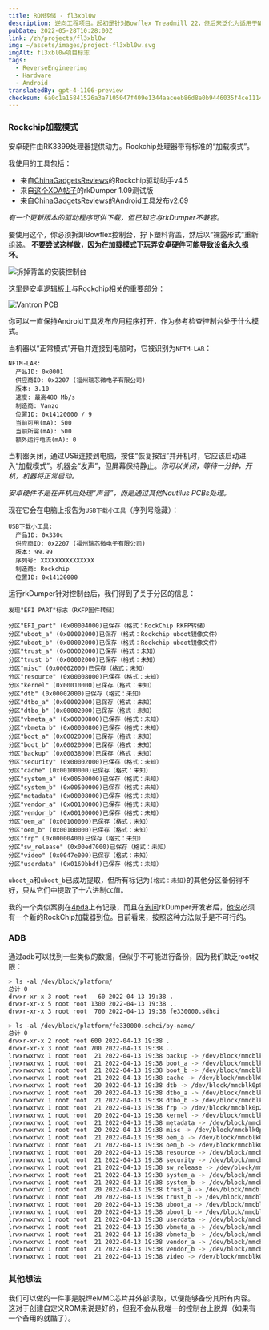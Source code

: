 ```yaml
---
title: ROM转储 - fl3xbl0w
description: 逆向工程项目。起初是针对Bowflex Treadmill 22，但后来泛化为适用于Nautilus Inc.（Nautilus、Bowflex、Schwinn）销售的任何Android设备。
pubDate: 2022-05-28T10:28:00Z
link: /zh/projects/fl3xbl0w
img: ~/assets/images/project-fl3xbl0w.svg
imgAlt: fl3xbl0w项目标志
tags:
  - ReverseEngineering
  - Hardware
  - Android
translatedBy: gpt-4-1106-preview
checksum: 6a0c1a15841526a3a7105047f409e1344aaceeb86d8e0b9446035f4ce1114c35
---
```



### Rockchip加载模式

安卓硬件由RK3399处理器提供动力。Rockchip处理器带有标准的“加载模式”。

我使用的工具包括：

- 来自[ChinaGadgetsReviews](https://chinagadgetsreviews.com/?s=Rockchip+Driver+Assistant)的Rockchip驱动助手v4.5
- 来自[这个XDA帖子](https://forum.xda-developers.com/t/tool-rkdumper-utility-for-backup-firmware-of-rockchips-devices.2915363/page-9#post-84229591)的rkDumper 1.09测试版
- 来自[ChinaGadgetsReviews](https://chinagadgetsreviews.com/?s=android+tool+release)的Android工具发布v2.69

_有一个更新版本的驱动程序可供下载，但已知它与rkDumper不兼容。_

要使用这个，你必须拆卸Bowflex控制台，拧下塑料背盖，然后以“裸露形式”重新组装。
**不要尝试这样做，因为在加载模式下玩弄安卓硬件可能导致设备永久损坏。**

<Image src={ConsoleMounted} alt="拆掉背盖的安装控制台" format="webp" />

这里是安卓逻辑板上与Rockchip相关的重要部分：

<Image src={VantronPCB} alt="Vantron PCB" format="webp" />

你可以一直保持Android工具发布应用程序打开，作为参考检查控制台处于什么模式。

当机器以“正常模式”开启并连接到电脑时，它被识别为`NFTM-LAR`：

```
NFTM-LAR:
  产品ID: 0x0001
  供应商ID: 0x2207 (福州瑞芯微电子有限公司)
  版本: 3.10
  速度: 最高480 Mb/s
  制造商: Vanzo
  位置ID: 0x14120000 / 9
  当前可用(mA): 500
  当前所需(mA): 500
  额外运行电流(mA): 0
```

当机器关闭，通过USB连接到电脑，按住“恢复按钮”并开机时，它应该启动进入“加载模式”。机器会“发声”，但屏幕保持静止。_你可以关闭，等待一分钟，开机，机器将正常启动。_

_安卓硬件不是在开机后处理“声音”，而是通过其他Nautilus PCBs处理。_

现在它会在电脑上报告为`USB下载小工具`（序列号隐藏）：

```
USB下载小工具:
  产品ID: 0x330c
  供应商ID: 0x2207 (福州瑞芯微电子有限公司)
  版本: 99.99
  序列号: XXXXXXXXXXXXXXX
  制造商: Rockchip
  位置ID: 0x14120000
```

运行rkDumper针对控制台后，我们得到了关于分区的信息：

```
发现"EFI PART"标志（RKFP固件转储）

分区"EFI_part" (0x00004000)已保存（格式：RockChip RKFP转储）
分区"uboot_a" (0x00002000)已保存（格式：Rockchip uboot镜像文件）
分区"uboot_b" (0x00002000)已保存（格式：Rockchip uboot镜像文件）
分区"trust_a" (0x00002000)已保存（格式：未知）
分区"trust_b" (0x00002000)已保存（格式：未知）
分区"misc" (0x00002000)已保存（格式：未知）
分区"resource" (0x00008000)已保存（格式：未知）
分区"kernel" (0x00010000)已保存（格式：未知）
分区"dtb" (0x00002000)已保存（格式：未知）
分区"dtbo_a" (0x00002000)已保存（格式：未知）
分区"dtbo_b" (0x00002000)已保存（格式：未知）
分区"vbmeta_a" (0x00000800)已保存（格式：未知）
分区"vbmeta_b" (0x00000800)已保存（格式：未知）
分区"boot_a" (0x00020000)已保存（格式：未知）
分区"boot_b" (0x00020000)已保存（格式：未知）
分区"backup" (0x00038000)已保存（格式：未知）
分区"security" (0x00002000)已保存（格式：未知）
分区"cache" (0x00100000)已保存（格式：未知）
分区"system_a" (0x00500000)已保存（格式：未知）
分区"system_b" (0x00500000)已保存（格式：未知）
分区"metadata" (0x00008000)已保存（格式：未知）
分区"vendor_a" (0x00100000)已保存（格式：未知）
分区"vendor_b" (0x00100000)已保存（格式：未知）
分区"oem_a" (0x00100000)已保存（格式：未知）
分区"oem_b" (0x00100000)已保存（格式：未知）
分区"frp" (0x00000400)已保存（格式：未知）
分区"sw_release" (0x00ed7000)已保存（格式：未知）
分区"video" (0x0047e000)已保存（格式：未知）
分区"userdata" (0x0169bbdf)已保存（格式：未知）
```

`uboot_a`和`uboot_b`已成功提取，但所有标记为`(格式：未知)`的其他分区备份得不好，只从它们中提取了十六进制`CC`值。

我的一个类似案例在[4pda](https://4pda.to/forum/index.php?s=&showtopic=614530&view=findpost&p=102427030)上有记录，而且在[询问](https://forum.xda-developers.com/t/tool-rkdumper-utility-for-backup-firmware-of-rockchips-devices.2915363/page-11#post-86678625)rkDumper开发者后，[他说](https://forum.xda-developers.com/t/tool-rkdumper-utility-for-backup-firmware-of-rockchips-devices.2915363/page-11#post-86687085)必须有一个新的RockChip加载器到位。目前看来，按照这种方法似乎是不可行的。

### ADB

通过adb可以找到一些类似的数据，但似乎不可能进行备份，因为我们缺乏root权限：

```sh
> ls -al /dev/block/platform/
总计 0
drwxr-xr-x 3 root root   60 2022-04-13 19:38 .
drwxr-xr-x 5 root root 1300 2022-04-13 19:38 ..
drwxr-xr-x 3 root root  700 2022-04-13 19:38 fe330000.sdhci
```

```sh
> ls -al /dev/block/platform/fe330000.sdhci/by-name/
总计 0
drwxr-xr-x 2 root root 600 2022-04-13 19:38 .
drwxr-xr-x 3 root root 700 2022-04-13 19:38 ..
lrwxrwxrwx 1 root root  21 2022-04-13 19:38 backup -> /dev/block/mmcblk0p15
lrwxrwxrwx 1 root root  21 2022-04-13 19:38 boot_a -> /dev/block/mmcblk0p13
lrwxrwxrwx 1 root root  21 2022-04-13 19:38 boot_b -> /dev/block/mmcblk0p14
lrwxrwxrwx 1 root root  21 2022-04-13 19:38 cache -> /dev/block/mmcblk0p17
lrwxrwxrwx 1 root root  20 2022-04-13 19:38 dtb -> /dev/block/mmcblk0p8
lrwxrwxrwx 1 root root  20 2022-04-13 19:38 dtbo_a -> /dev/block/mmcblk0p9
lrwxrwxrwx 1 root root  21 2022-04-13 19:38 dtbo_b -> /dev/block/mmcblk0p10
lrwxrwxrwx 1 root root  21 2022-04-13 19:38 frp -> /dev/block/mmcblk0p25
lrwxrwxrwx 1 root root  20 2022-04-13 19:38 kernel -> /dev/block/mmcblk0p7
lrwxrwxrwx 1 root root  21 2022-04-13 19:38 metadata -> /dev/block/mmcblk0p20
lrwxrwxrwx 1 root root  20 2022-04-13 19:38 misc -> /dev/block/mmcblk0p5
lrwxrwxrwx 1 root root  21 2022-04-13 19:38 oem_a -> /dev/block/mmcblk0p23
lrwxrwxrwx 1 root root  21 2022-04-13 19:38 oem_b -> /dev/block/mmcblk0p24
lrwxrwxrwx 1 root root  20 2022-04-13 19:38 resource -> /dev/block/mmcblk0p6
lrwxrwxrwx 1 root root  21 2022-04-13 19:38 security -> /dev/block/mmcblk0p16
lrwxrwxrwx 1 root root  21 2022-04-13 19:38 sw_release -> /dev/block/mmcblk0p26
lrwxrwxrwx 1 root root  21 2022-04-13 19:38 system_a -> /dev/block/mmcblk0p18
lrwxrwxrwx 1 root root  21 2022-04-13 19:38 system_b -> /dev/block/mmcblk0p19
lrwxrwxrwx 1 root root  20 2022-04-13 19:38 trust_a -> /dev/block/mmcblk0p3
lrwxrwxrwx 1 root root  20 2022-04-13 19:38 trust_b -> /dev/block/mmcblk0p4
lrwxrwxrwx 1 root root  20 2022-04-13 19:38 uboot_a -> /dev/block/mmcblk0p1
lrwxrwxrwx 1 root root  20 2022-04-13 19:38 uboot_b -> /dev/block/mmcblk0p2
lrwxrwxrwx 1 root root  21 2022-04-13 19:38 userdata -> /dev/block/mmcblk0p28
lrwxrwxrwx 1 root root  21 2022-04-13 19:38 vbmeta_a -> /dev/block/mmcblk0p11
lrwxrwxrwx 1 root root  21 2022-04-13 19:38 vbmeta_b -> /dev/block/mmcblk0p12
lrwxrwxrwx 1 root root  21 2022-04-13 19:38 vendor_a -> /dev/block/mmcblk0p21
lrwxrwxrwx 1 root root  21 2022-04-13 19:38 vendor_b -> /dev/block/mmcblk0p22
lrwxrwxrwx 1 root root  21 2022-04-13 19:38 video -> /dev/block/mmcblk0p27
```

### 其他想法

我们可以做的一件事是脱焊eMMC芯片并外部读取，以便能够备份其所有内容。这对于创建自定义ROM来说是好的，但我不会从我唯一的控制台上脱焊（如果有一个备用的就酷了）。
